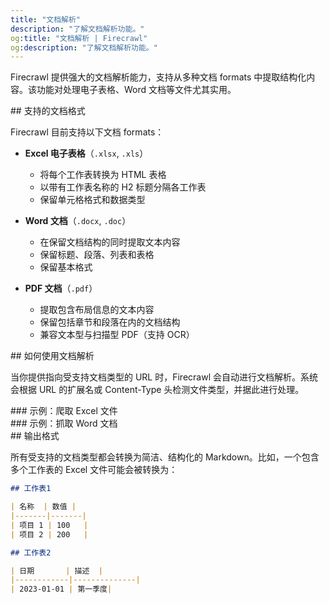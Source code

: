 ```yaml
---
title: "文档解析"
description: "了解文档解析功能。"
og:title: "文档解析 | Firecrawl"
og:description: "了解文档解析功能。"
---
```



Firecrawl 提供强大的文档解析能力，支持从多种文档 formats 中提取结构化内容。该功能对处理电子表格、Word 文档等文件尤其实用。


<div id="supported-document-formats">
  ## 支持的文档格式
</div>

Firecrawl 目前支持以下文档 formats：

- **Excel 电子表格**（`.xlsx`, `.xls`）
  - 将每个工作表转换为 HTML 表格
  - 以带有工作表名称的 H2 标题分隔各工作表
  - 保留单元格格式和数据类型

- **Word 文档**（`.docx`, `.doc`）
  - 在保留文档结构的同时提取文本内容
  - 保留标题、段落、列表和表格
  - 保留基本格式

- **PDF 文档**（`.pdf`）
  - 提取包含布局信息的文本内容
  - 保留包括章节和段落在内的文档结构
  - 兼容文本型与扫描型 PDF（支持 OCR）

<div id="how-to-use-document-parsing">
  ## 如何使用文档解析
</div>

当你提供指向受支持文档类型的 URL 时，Firecrawl 会自动进行文档解析。系统会根据 URL 的扩展名或 Content-Type 头检测文件类型，并据此进行处理。

<div id="example-scraping-an-excel-file">
  ### 示例：爬取 Excel 文件
</div>

<ScrapeXLSX />

<div id="example-scraping-a-word-document">
  ### 示例：抓取 Word 文档
</div>

<ScrapeDocument />

<div id="output-format">
  ## 输出格式
</div>

所有受支持的文档类型都会转换为简洁、结构化的 Markdown。比如，一个包含多个工作表的 Excel 文件可能会被转换为：

```markdown
## 工作表1

| 名称  | 数值 |
|-------|-------|
| 项目 1 | 100   |
| 项目 2 | 200   |

## 工作表2

| 日期       | 描述  |
|------------|--------------|
| 2023-01-01 | 第一季度|
```
